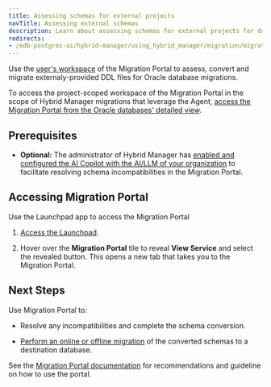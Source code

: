 ```yaml
---
title: Assessing schemas for external projects
navTitle: Assessing external schemas 
description: Learn about assessing schemas for external projects for database migrations with Hybrid Manager.
redirects:
- /edb-postgres-ai/hybrid-manager/using_hybrid_manager/migration/migration_portal/external_schema_migration
---
```


Use the [user's workspace](access_mp.mdx#project-scoped-workspace-vs-users-workspace) of the Migration Portal to assess, convert and migrate externaly-provided DDL files for Oracle database migrations.

To access the project-scoped workspace of the Migration Portal in the scope of Hybrid Manager migrations that leverage the Agent, [access the Migration Portal from the Oracle databases' detailed view](hm_schema_migration.mdx).

## Prerequisites

-   **Optional:** The administrator of Hybrid Manager has [enabled and configured the AI Copilot with the AI/LLM of your organization](../../../enabling_migration_copilot.mdx) to facilitate resolving schema incompatibilities in the Migration Portal.

## Accessing Migration Portal

Use the Launchpad app to access the Migration Portal

1.  [Access the Launchpad](/edb-postgres-ai/1.2/hybrid-manager/using_hybrid_manager/hm_overview/using-portal/#launchpad).

2.  Hover over the **Migration Portal** tile to reveal **View Service** and select the revealed button. This opens a new tab that takes you to the Migration Portal.

## Next Steps

Use Migration Portal to: 

-   Resolve any incompatibilities and complete the schema conversion. 

-   [Perform an online or offline migration](https://www.enterprisedb.com/docs/migration_portal/latest/04_mp_migrating_database/03_mp_schema_migration/) of the converted schemas to a destination database.

See the [Migration Portal documentation](https://www.enterprisedb.com/docs/migration_portal/latest/03_mp_using_portal/) for recommendations and guideline on how to use the portal.
